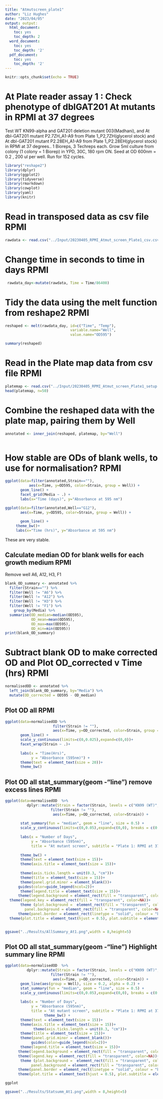 ```yaml
---
title: "Atmutscreen_plate1"
author: "Liz Hughes"
date: "2023/04/05"
output: output:
  html_document:
    toc: yes
    toc_depth: 2
  word_document:
    toc: yes
    toc_depth: '2'
  pdf_document:
    toc: yes
    toc_depth: '2'
---
```


```r
knitr::opts_chunk$set(echo = TRUE)
```


# At Plate reader assay 1 : Check phenotype of dblGAT201 At mutants in RPMI at 37 degrees

Test WT KN99-alpha and GAT201 deletion mutant 003(Madhani), and At dbl-GAT201 mutant P2.7ZH_A1-A9 from Plate 1_P2,7ZH(glycerol stock) and At dbl-GAT201 mutant P2.28EH_A1-A9 from Plate 1_P2.28EH(glycerol stock) in RPMI at 37 degrees..
1 Bioreps, 3 Techreps each.
Grow 5ml culture from colony (1 colony = 1 Biorep) in YPD, 30C, 180 rpm ON.
Seed at OD 600nm = 0.2 , 200 ul per well.
Run for 152 cycles.

```r

library("reshape2")
library(dplyr)
library(ggplot2)
library(tidyverse)
library(rmarkdown)
library(cowplot)
library(yaml)
library(knitr)
```



# Read in transposed data as csv file RPMI

```r

rawdata <- read.csv("../Input/20230405_RPMI_Atmut_screen_Plate1_csv.csv")

```

# Change time in seconds to time in days RPMI

```r

 rawdata_day<-mutate(rawdata, Time = Time/86400)

```

# Tidy the data using the melt function from reshape2 RPMI

```r

reshaped <- melt(rawdata_day, id=c("Time", "Temp"), 
                              variable.name="Well",
                              value.name="OD595")

summary(reshaped)
```

# Read in the Plate map data from csv file RPMI

```r

platemap <- read.csv("../Input/20230405_RPMI_Atmut_screen_Plate1_setup.csv")
head(platemap, n=50)


```

# Combine the reshaped data with the plate map, pairing them by Well 

```r

annotated <- inner_join(reshaped, platemap, by="Well")
 
```

# How stable are ODs of blank wells, to use for normalisation? RPMI

```r

ggplot(data=filter(annotated,Strain==""),
           aes(x=Time, y=OD595, color=Strain, group = Well)) + 
       geom_line() + 
       facet_grid(Media ~ .) +
       labs(x="Time (days)", y="Absorbance at 595 nm")
```


```r

ggplot(data=filter(annotated,Well=="G12"), 
       aes(x=Time, y=OD595, color=Strain, group = Well)) + 
 
       geom_line() + 
     theme_bw()+
     labs(x="Time (hrs)", y="Absorbance at 595 nm")

```


These are very stable.

## Calculate median OD for blank wells for each growth medium RPMI
Remove well A6, A12, H3, F1

```r

blank_OD_summary <- annotated %>%
  filter(Strain=="") %>%
  filter(Well != "A6") %>%
  filter(Well != "A12") %>%
  filter(Well != "H3") %>%
  filter(Well != "F1") %>%
    group_by(Media) %>%
  summarise(OD_median=median(OD595),
            OD_mean=mean(OD595),
            OD_max=max(OD595),
            OD_min=min(OD595))
print(blank_OD_summary)
```

# Subtract blank OD to make corrected OD and Plot OD_corrected v Time (hrs) RPMI

```r

normalisedOD <- annotated %>%
  left_join(blank_OD_summary, by="Media") %>%
  mutate(OD_corrected = OD595 - OD_median)

```

## Plot OD all RPMI

```r

ggplot(data=normalisedOD %>%
                      filter(Strain != ""), 
                      aes(x=Time, y=OD_corrected, color=Strain, group = Well)) + 
       geom_line() + 
       scale_y_continuous(limits=c(0,0.025),expand=c(0,0))+
       facet_wrap(Strain ~ .)+
  
       labs(x = "Time(Hrs)",
            y = "Absorbance (595nm)") +
       theme(text = element_text(size = 20))+
       theme_bw()
```

## Plot OD all stat_summary(geom -"line") remove excess lines RPMI

```r

ggplot(data=normalisedOD  %>%
          dplyr::mutate(Strain = factor(Strain, levels = c("KN99 (WT)", "GAT201", "P2.7A1","P2.7A2","P2.7A3","P2.7A4","P2.7A5","P2.7A6","P2.7A7","P2.7A8","P2.7A9","P2.28A1","P2.28A2","P2.28A3","P2.28A4","P2.28A5","P2.28A6","P2.28A7","P2.28A8","P2.28A9" )))%>%
                     filter(Strain != ""), 
                      aes(x=Time, y=OD_corrected, color=Strain)) + 
       
       stat_summary(fun = "median", geom = "line", size = 0.5) +
       scale_y_continuous(limits=c(0,0.05),expand=c(0,0), breaks = c(0, 0.25, 0.05)) +
  
       labs(x = "Number of Days",
            y = "Absorbance (595nm)",
            title = "At mutant screen", subtitle = "Plate 1: RPMI at 37 degrees") +
           
       theme_bw() +
       theme(text = element_text(size = 15))+
       theme(axis.title = element_text(size = 15))+
       
       theme(axis.ticks.length = unit(0.3, "cm"))+
       theme(title = element_text(size = 15))+
       theme(panel.grid.minor = element_blank())+
      guides(color=guide_legend(ncol=2))+
       theme(legend.title = element_text(size = 15))+
      theme(legend.background = element_rect(fill = "transparent", color=NA))+
  theme(legend.key = element_rect(fill = "transparent", color=NA))+
       theme (plot.background =  element_rect(fill = "transparent", color=NA), 
         panel.background = element_rect(fill = "transparent", color=NA),)+
      theme(panel.border = element_rect(linetype = "solid", colour = "black", size = 2))+
  theme(plot.title = element_text(hjust = 0.5), plot.subtitle = element_text(hjust = 0.5) )
       
```


```r

ggsave("../Results/AllSummary_At1.png",width = 8,height=5)
```


## Plot OD all stat_summary(geom -"line") Highlight summary line RPMI

```r

ggplot(data=normalisedOD  %>%
          dplyr::mutate(Strain = factor(Strain, levels = c("KN99 (WT)", "GAT201", "P2.7A1","P2.7A2","P2.7A3","P2.7A4","P2.7A5","P2.7A6","P2.7A7","P2.7A8","P2.7A9","P2.28A1","P2.28A2","P2.28A3","P2.28A4","P2.28A5","P2.28A6","P2.28A7","P2.28A8","P2.28A9" )))%>%
                     filter(Strain != ""), 
                      aes(x=Time, y=OD_corrected, color=Strain)) + 
       geom_line(aes(group = Well), size = 0.2, alpha = 0.2) + 
       stat_summary(fun = "median", geom = "line", size = 0.5) +
       scale_y_continuous(limits=c(0,0.05),expand=c(0,0), breaks = c(0, 0.25, 0.05)) +
  
       labs(x = "Number of Days",
            y = "Absorbance (595nm)",
            title = "At mutant screen", subtitle = "Plate 1: RPMI at 37 degrees") +
                  theme_bw() +
       theme(text = element_text(size = 15))+
       theme(axis.title = element_text(size = 15))+
             theme(axis.ticks.length = unit(0.3, "cm"))+
       theme(title = element_text(size = 15))+
       theme(panel.grid.minor = element_blank())+
            guides(color=guide_legend(ncol=2))+
       theme(legend.title = element_text(size = 15))+
      theme(legend.background = element_rect(fill = "transparent", color=NA))+
      theme(legend.key = element_rect(fill = "transparent", color=NA))+
       theme (plot.background =  element_rect(fill = "transparent", color=NA), 
            panel.background = element_rect(fill = "transparent", color=NA),)+
      theme(panel.border = element_rect(linetype = "solid", colour = "black", size = 1))+
      theme(plot.title = element_text(hjust = 0.5), plot.subtitle = element_text(hjust = 0.5))

ggplot
```

```r

ggsave("../Results/Statsumm_At1.png",width = 8,height=5)
```








